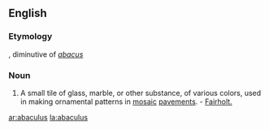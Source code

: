 ==English==

===Etymology===
{{L.}}, diminutive of ''[[abacus]]''

===Noun===
{{en-noun|abaculi}}

# {{archaic}} A small tile of glass, marble, or other substance, of various colors, used in making ornamental patterns in [[mosaic]] [[pavements]]. - [[Fairholt.]]

[[ar:abaculus]]
[[la:abaculus]]